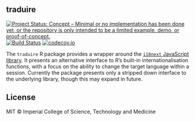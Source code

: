 ## traduire

<!-- badges: start -->
[![Project Status: Concept – Minimal or no implementation has been done yet, or the repository is only intended to be a limited example, demo, or proof-of-concept.](https://www.repostatus.org/badges/latest/concept.svg)](https://www.repostatus.org/#concept)
[![Build Status](https://travis-ci.com/reside-ic/traduire.svg?branch=master)](https://travis-ci.com/reside-ic/traduire)
[![codecov.io](https://codecov.io/github/reside-ic/traduire/coverage.svg?branch=master)](https://codecov.io/github/reside-ic/traduire?branch=master)
<!-- badges: end -->

The `traduire` R package provides a wrapper around the [`i18next` JavaScript library](https://i18next.com).  It presents an alternative interface to R's built-in internationalisation functions, with a focus on the ability to change the target language within a session.  Currently the package presents only a stripped down interface to the underlying library, though this may expand in future.

## License

MIT © Imperial College of Science, Technology and Medicine
